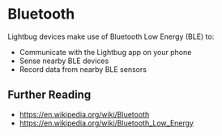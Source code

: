 # Bluetooth

Lightbug devices make use of Bluetooth Low Energy (BLE) to:

 - Communicate with the Lightbug app on your phone
 - Sense nearby BLE devices
 - Record data from nearby BLE sensors

## Further Reading

 - https://en.wikipedia.org/wiki/Bluetooth
 - https://en.wikipedia.org/wiki/Bluetooth_Low_Energy
